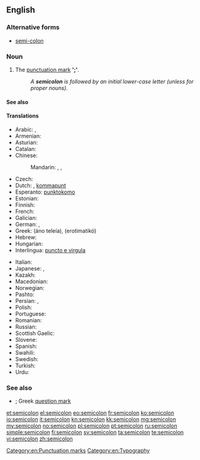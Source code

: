 ==English==
{{wikipedia}}

===Alternative forms===
* [[semi-colon]]

===Noun===
{{en-noun|pl2=semicola}}

# The [[punctuation mark]] ''' '[[;]]' '''.
#: ''A '''semicolon''' is followed by an initial lower-case letter (unless for proper nouns).''

====See also====
{{punctuation}}

====Translations====
{{trans-top|punctuation mark ';'}}
* Arabic: {{t-|ar|؛}},  {{t-|ar|فاصلة منقوطة|f|tr=faaSila manquuTa}}
* Armenian: {{t-|hy|կետ-ստորակետ|tr=ket-storaket}}
* Asturian: {{t-|ast|puntu y coma|m}}
* Catalan: {{t-|ca|punt i coma|m}}
* Chinese:
*: Mandarin: {{t|cmn|分號|sc=Hani}},  {{t|cmn|分号|tr=fēnhào|sc=Hani}},  {{t-|cmn|；|sc=Hani}}
* Czech: {{t-|cs|středník|m}}
* Dutch: {{t+|nl|puntkomma|m|f|n}}, [[kommapunt]]
* Esperanto: [[punktokomo]]
* Estonian: {{t-|et|semikoolon}}
* Finnish: {{t+|fi|puolipiste}}
* French: {{t+|fr|point-virgule|m}}
* Galician: {{t-|gl|punto e coma|m}}
* German: {{t+|de|Strichpunkt|m}}, {{t+|de|Semikolon|n}}
* Greek: {{t+|el|άνω τελεία|f}} (áno teleía),  {{qualifier|in relevance to the Greek language}} {{t+|el|ερωτηματικό|n}} (erotimatikó)
* Hebrew: {{t+|he|נקודה ופסיק}}
* Hungarian: {{t+|hu|pontosvessző}}
* Interlingua: [[puncto e virgula]]
{{trans-mid}}
* Italian: {{t-|it|punto e virgola|m}}
* Japanese: {{t-|ja|セミコロン|tr=semikoron}},  {{t-|ja|；}}
* Kazakh: {{t|kk|нүктелі үтір|sc=Cyrl}}
* Macedonian: {{t-|mk|точка-запирка|f|tr=tóčka-zápirka}}
* Norwegian: {{t-|no|semikolon|c}}
* Pashto: {{t-|ps|؛|sc=ps-Arab}}
* Persian: {{t-|fa|؛}}, {{t-|fa|نقطه‌ویرگول|tr=noqte-virgul|sc=fa-Arab}}
* Polish: {{t+|pl|średnik|m}}
* Portuguese: {{t-|pt|ponto-e-vírgula|m}}
* Romanian: {{t-|ro|punct și virgulă}}
* Russian: {{t+|ru|точка с запятой|f|tr=tóčka s zapjatój}}
* Scottish Gaelic: {{t-|gd|leth-chòilean|m}}
* Slovene: {{t+|sl|podpičje|n}}
* Spanish: {{t-|es|punto y coma|m}}
* Swahili: {{t+|sw|alama ya nuktamkato}}
* Swedish: {{t+|sv|semikolon|c}}
* Turkish: {{t+|tr|noktalı virgül}}
* Urdu: {{t-|ur|؛}}
{{trans-bottom}}

===See also===
* [[;]] Greek [[question mark]]

[[Category:en:Punctuation marks]]
[[Category:en:Typography]]

[[et:semicolon]]
[[el:semicolon]]
[[eo:semicolon]]
[[fr:semicolon]]
[[ko:semicolon]]
[[io:semicolon]]
[[it:semicolon]]
[[kn:semicolon]]
[[kk:semicolon]]
[[mg:semicolon]]
[[my:semicolon]]
[[no:semicolon]]
[[pl:semicolon]]
[[pt:semicolon]]
[[ru:semicolon]]
[[simple:semicolon]]
[[fi:semicolon]]
[[sv:semicolon]]
[[ta:semicolon]]
[[te:semicolon]]
[[vi:semicolon]]
[[zh:semicolon]]